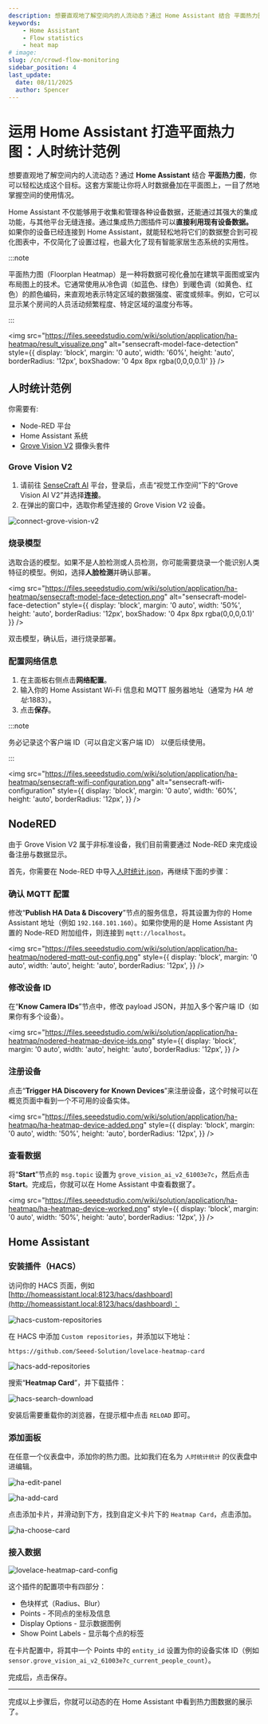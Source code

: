 ```yaml
---
description: 想要直观地了解空间内的人流动态？通过 Home Assistant 结合 平面热力图，你可以轻松达成这个目标。这套方案能让你将人时数据叠加在平面图上，一目了然地掌握空间的使用情况。
keywords:
    - Home Assistant
    - Flow statistics
    - heat map
# image: 
slug: /cn/crowd-flow-monitoring
sidebar_position: 4
last_update:
  date: 08/11/2025
  author: Spencer
---
```



# 运用 Home Assistant 打造平面热力图：人时统计范例

想要直观地了解空间内的人流动态？通过 **Home Assistant** 结合 **平面热力图**，你可以轻松达成这个目标。这套方案能让你将人时数据叠加在平面图上，一目了然地掌握空间的使用情况。

Home Assistant 不仅能够用于收集和管理各种设备数据，还能通过其强大的集成功能，与其他平台无缝连接。通过集成热力图插件可以**直接利用现有设备数据。** 如果你的设备已经连接到 Home Assistant，就能轻松地将它们的数据整合到可视化图表中，不仅简化了设置过程，也最大化了现有智能家居生态系统的实用性。

:::note

平面热力图（Floorplan Heatmap）是一种将数据可视化叠加在建筑平面图或室内布局图上的技术。它通常使用从冷色调（如蓝色、绿色）到暖色调（如黄色、红色）的颜色编码，来直观地表示特定区域的数据强度、密度或频率。例如，它可以显示某个房间的人员活动频繁程度、特定区域的温度分布等。

:::

<img
  src="https://files.seeedstudio.com/wiki/solution/application/ha-heatmap/result_visualize.png"
  alt="sensecraft-model-face-detection"
  style={{
    display: 'block',
    margin: '0 auto',
    width: '60%',
    height: 'auto',
    borderRadius: '12px',
    boxShadow: '0 4px 8px rgba(0,0,0,0.1)'
  }}
/>

## 人时统计范例

你需要有:

- Node-RED 平台
- Home Assistant 系统
- [Grove Vision V2](https://www.seeedstudio.com/XIAO-Vision-AI-Camera-p-6450.html) 摄像头套件

### Grove Vision V2

1. 请前往 [SenseCraft AI](https://sensecraft.seeed.cc/) 平台，登录后，点击“视觉工作空间”下的“Grove Vision AI V2”并选择**连接**。
2. 在弹出的窗口中，选取你希望连接的 Grove Vision V2 设备。

![connect-grove-vision-v2](https://files.seeedstudio.com/wiki/solution/application/ha-heatmap/connect-grove-vision-v2.png)

### 烧录模型

选取合适的模型。如果不是人脸检测或人员检测，你可能需要烧录一个能识别人类特征的模型。例如，选择**人脸检测**并确认部署。

<img
  src="https://files.seeedstudio.com/wiki/solution/application/ha-heatmap/sensecraft-model-face-detection.png"
  alt="sensecraft-model-face-detection"
  style={{
    display: 'block',
    margin: '0 auto',
    width: '50%',
    height: 'auto',
    borderRadius: '12px',
    boxShadow: '0 4px 8px rgba(0,0,0,0.1)'
  }}
/>

双击模型，确认后，进行烧录部署。

### 配置网络信息

1. 在主面板右侧点击**网络配置**。
2. 输入你的 Home Assistant Wi-Fi 信息和 MQTT 服务器地址（通常为 *HA 地址*:1883）。
3. 点击**保存**。

:::note

务必记录这个客户端 ID（可以自定义客户端 ID） 以便后续使用。

:::

<img
  src="https://files.seeedstudio.com/wiki/solution/application/ha-heatmap/sensecraft-wifi-configuration.png"
  alt="sensecraft-wifi-configuration"
  style={{
    display: 'block',
    margin: '0 auto',
    width: '60%',
    height: 'auto',
    borderRadius: '12px',
  }}
/>

## NodeRED

由于 Grove Vision V2 属于非标准设备，我们目前需要通过 Node-RED 来完成设备注册与数据显示。

首先，你需要在 Node-RED 中导入[人时统计.json](https://files.seeedstudio.com/wiki/solution/application/ha-heatmap/vision-v2-crowd-flow.json)，再继续下面的步骤：

<Steppers>

### 确认 MQTT 配置

修改“**Publish HA Data & Discovery**”节点的服务信息，将其设置为你的 Home Assistant 地址（例如 `192.168.101.160`）。如果你使用的是 Home Assistant 内置的 Node-RED 附加组件，则连接到 `mqtt://localhost`。

<img
  src="https://files.seeedstudio.com/wiki/solution/application/ha-heatmap/nodered-mqtt-out-config.png"
  style={{
    display: 'block',
    margin: '0 auto',
    width: 'auto',
    height: 'auto',
    borderRadius: '12px',
  }}
/>

### 修改设备 ID

在“**Know Camera IDs**”节点中，修改 payload JSON，并加入多个客户端 ID（如果你有多个设备）。

<img
  src="https://files.seeedstudio.com/wiki/solution/application/ha-heatmap/nodered-heatmap-device-ids.png"
  style={{
    display: 'block',
    margin: '0 auto',
    width: 'auto',
    height: 'auto',
    borderRadius: '12px',
  }}
/>

### 注册设备

点击“**Trigger HA Discovery for Known Devices**”来注册设备，这个时候可以在概览页面中看到一个不可用的设备实体。

<img
  src="https://files.seeedstudio.com/wiki/solution/application/ha-heatmap/ha-heatmap-device-added.png"
  style={{
    display: 'block',
    margin: '0 auto',
    width: '50%',
    height: 'auto',
    borderRadius: '12px',
  }}
/>

### 查看数据

将“**Start**”节点的 `msg.topic` 设置为 `grove_vision_ai_v2_61003e7c`，然后点击**Start**。完成后，你就可以在 Home Assistant 中查看数据了。

<img
  src="https://files.seeedstudio.com/wiki/solution/application/ha-heatmap/ha-heatmap-device-worked.png"
  style={{
    display: 'block',
    margin: '0 auto',
    width: '50%',
    height: 'auto',
    borderRadius: '12px',
  }}
/>

</Steppers>

## Home Assistant

### 安装插件（HACS）

访问你的 HACS 页面，例如 [http://homeassistant.local:8123/hacs/dashboard](http://homeassistant.local:8123/hacs/dashboard)：

![hacs-custom-repositories](https://files.seeedstudio.com/wiki/solution/application/ha-heatmap/hacs-custom-repositories.png)

在 HACS 中添加 `Custom repositories`，并添加以下地址：

```shell
https://github.com/Seeed-Solution/lovelace-heatmap-card
```

![hacs-add-repositories](https://files.seeedstudio.com/wiki/solution/application/ha-heatmap/hacs-add-repositories.png)

搜索“**Heatmap Card**”，并下载插件：

![hacs-search-download](https://files.seeedstudio.com/wiki/solution/application/ha-heatmap/hacs-search-download.png)

安装后需要重载你的浏览器，在提示框中点击 `RELOAD` 即可。

### 添加面板

在任意一个仪表盘中，添加你的热力图。比如我们在名为 `人时统计统计` 的仪表盘中进编辑。

![ha-edit-panel](https://files.seeedstudio.com/wiki/solution/application/ha-heatmap/ha-edit-panel.png)

![ha-add-card](https://files.seeedstudio.com/wiki/solution/application/ha-heatmap/ha-add-card.png)

点击添加卡片，并滑动到下方，找到自定义卡片下的 `Heatmap Card`，点击添加。

![ha-choose-card](https://files.seeedstudio.com/wiki/solution/application/ha-heatmap/ha-choose-card.png)

### 接入数据

![lovelace-heatmap-card-config](https://files.seeedstudio.com/wiki/solution/application/ha-heatmap/lovelace-heatmap-card-config.png)

这个插件的配置项中有四部分：

- 色块样式（Radius、Blur）
- Points - 不同点的坐标及信息
- Display Options - 显示数据图例
- Show Point Labels - 显示每个点的标签

在卡片配置中，将其中一个 Points 中的 `entity_id` 设置为你的设备实体 ID（例如 `sensor.grove_vision_ai_v2_61003e7c_current_people_count`）。

完成后，点击保存。

---

完成以上步骤后，你就可以动态的在 Home Assistant 中看到热力图数据的展示了。
